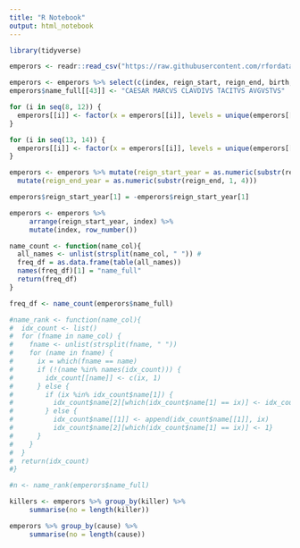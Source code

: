 ```yaml
---
title: "R Notebook"
output: html_notebook
---
```


```r
library(tidyverse)

emperors <- readr::read_csv("https://raw.githubusercontent.com/rfordatascience/tidytuesday/master/data/2019/2019-08-13/emperors.csv")

emperors <- emperors %>% select(c(index, reign_start, reign_end, birth, death), everything())
emperors$name_full[[43]] <- "CAESAR MARCVS CLAVDIVS TACITVS AVGVSTVS"

for (i in seq(8, 12)) {
  emperors[[i]] <- factor(x = emperors[[i]], levels = unique(emperors[[i]]))
}

for (i in seq(13, 14)) {
  emperors[[i]] <- factor(x = emperors[[i]], levels = unique(emperors[[i]]), ordered=TRUE)
}

emperors <- emperors %>% mutate(reign_start_year = as.numeric(substr(reign_start, 1, 4))) %>%
  mutate(reign_end_year = as.numeric(substr(reign_end, 1, 4)))

emperors$reign_start_year[1] = -emperors$reign_start_year[1]

emperors <- emperors %>% 
     arrange(reign_start_year, index) %>%
     mutate(index, row_number())

name_count <- function(name_col){
  all_names <- unlist(strsplit(name_col, " ")) #  
  freq_df = as.data.frame(table(all_names))
  names(freq_df)[1] = "name_full"
  return(freq_df)
}

freq_df <- name_count(emperors$name_full)

#name_rank <- function(name_col){
#  idx_count <- list()
#  for (fname in name_col) {         
#    fname <- unlist(strsplit(fname, " "))
#    for (name in fname) {
#      ix = which(fname == name)
#      if (!(name %in% names(idx_count))) {
#        idx_count[[name]] <- c(ix, 1)
#      } else {
#        if (ix %in% idx_count$name[1]) {
#          idx_count$name[2][which(idx_count$name[1] == ix)] <- idx_count$name[2][which(idx_count$name[1] == ix)] + 1
#        } else {
#          idx_count$name[[1]] <- append(idx_count$name[[1]], ix)
#          idx_count$name[2][which(idx_count$name[1] == ix)] <- 1}
#      }
#    }
#  }  
#  return(idx_count)
#}

#n <- name_rank(emperors$name_full)
```

```r
killers <- emperors %>% group_by(killer) %>%
     summarise(no = length(killer))

emperors %>% group_by(cause) %>%
     summarise(no = length(cause))
```



